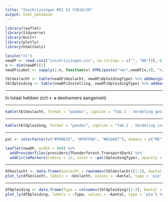 ```yaml
---
title: "Inschrijvingen MSI S1 Y2018/19"
output: html_notebook
---
```




```r
library(leaflet)
library(tidyverse)
library(knitr)
library(plotly)
library(htmltools)

locale("nl")
newDF <- read.csv2("inschrijvingen.csv", na.strings = c("", "NA"))[,-8] %>% na.omit() %>% mutate(Lat = jitter(Lat, factor = 1.5), Lon = jitter(Lon, factor = 1.5))
n <- dim(newDF)[1]
newDF$Label <- sapply(1:n, function(x) HTML(paste("<b>",newDF[x,4], "</b>", "<br>", newDF[x,2])))

tblGeslacht <- table(newDF$Geslacht, newDF$OpleidingType) %>% addmargins(., FUN = list(Totaal = sum), quiet = TRUE)
tblOpleiding <- table(newDF$Instelling, newDF$OpleidingType) %>% addmargins(., FUN = list(Totaal = sum), quiet = TRUE)
```

<hr>
In totaal hebben zich **`r n`** deelnemers aangemeld.
<hr>

```r
kable(tblGeslacht, format = "pandoc", caption = "Tab.1 - Verdeling geslacht en opleidingtype", padding = 2)
```
<hr>
```r
kable(tblOpleiding, format = "pandoc", caption = "Tab.2 - Verdeling instelling en opleidingtype", padding = 2)
```
<hr>

```r
pal <- colorFactor(c("#FD0E35", "#FDFF00", "#6CDAE7"), domain = c("ME", "ICT", "ENG"))

leaflet(newDF, width = 900) %>%
  addProviderTiles(providers$Thunderforest.TransportDark) %>%
  addCircleMarkers(radius = 12, color = ~pal(OpleidingType), opacity = 0.8, popup = ~Label)
```
<hr>

```r
dfGeslacht <- data.frame(Geslacht = rownames(tblGeslacht)[1:2], Aantal = tblGeslacht[1:2,4])
plot_ly(dfGeslacht, labels = ~Geslacht, values = ~Aantal, type = 'pie') %>% layout(showlegend = TRUE)
```
<hr>

```r
dfOpleiding <- data.frame(Type = colnames(tblOpleiding)[1:3], Aantal = tblOpleiding[dim(tblOpleiding)[1],1:3])
plot_ly(dfOpleiding, labels = ~Type, values = ~Aantal, type = 'pie') %>% layout(showlegend = TRUE)
```